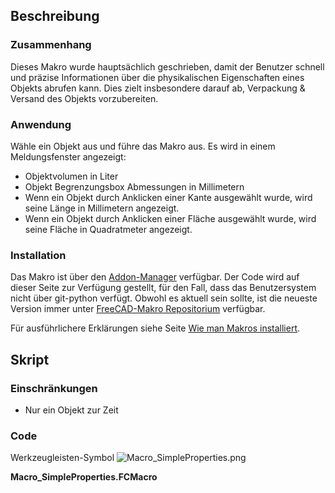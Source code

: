 <languages/>
{{Macro
|Name=SimpleProperties
|Name/de=EinfacheEigenschaften
|Icon=Macro_SimpleProperties.png
|Description=Dieses Makro liefert einfache Eigenschaften des ausgewählten Objekts (Volumen, Begrenzungsbox, ...)
|Author=OpenBrain
|Date=2019-06-10
|Version=0.7
|FCVersion=0.17+
|Download=[https://www.freecadweb.org/wiki/images/d/da/Macro_SimpleProperties.png Werkzeugleistensymbol]
|SeeAlso=[[Arch_Survey/de|Arch Übersicht]], [[Macro_FCInfo/de|Makro FCInfo]]
}}

<span id="Description"></span>
==Beschreibung==

<span id="Context"></span>
===Zusammenhang===

Dieses Makro wurde hauptsächlich geschrieben, damit der Benutzer schnell und präzise Informationen über die physikalischen Eigenschaften eines Objekts abrufen kann. Dies zielt insbesondere darauf ab, Verpackung & Versand des Objekts vorzubereiten.

<span id="Usage"></span>
===Anwendung===

Wähle ein Objekt aus und führe das Makro aus. Es wird in einem Meldungsfenster angezeigt:
* Objektvolumen in Liter
* Objekt Begrenzungsbox Abmessungen in Millimetern
* Wenn ein Objekt durch Anklicken einer Kante ausgewählt wurde, wird seine Länge in Millimetern angezeigt.
* Wenn ein Objekt durch Anklicken einer Fläche ausgewählt wurde, wird seine Fläche in Quadratmeter angezeigt.

===Installation===

Das Makro ist über den [[Std_AddonMgr/de|Addon-Manager]] verfügbar.
Der Code wird auf dieser Seite zur Verfügung gestellt, für den Fall, dass das Benutzersystem nicht über git-python verfügt. Obwohl es aktuell sein sollte, ist die neueste Version immer unter [https://github.com/FreeCAD/FreeCAD-macros/blob/master/Information/SimpleProperties.FCMacro FreeCAD-Makro Repositorium] verfügbar.

Für ausführlichere Erklärungen siehe Seite [[How_to_install_macros/de|Wie man Makros installiert]].

<span id="Script"></span>
==Skript==

<span id="Limitations"></span>
===Einschränkungen===

* Nur ein Objekt zur Zeit

===Code===

Werkzeugleisten-Symbol
[[Image:Macro_SimpleProperties.png]]

'''Macro_SimpleProperties.FCMacro'''

{{MacroCode|code=
#!/usr/bin/python
#####################################
# Copyright (c) openBrain 2019
# Licensed under LGPL v2
#
# This FreeCAD macro will give basic properties of the selected object (volume, boundbox, ...)
#
#
# Version history :
# *0.7 : some typo improvement + commenting
# *0.6 : check if selected object has a valid shape
# *0.5 : beta release
#
#####################################

__Name__ = 'SimpleProperties'
__Comment__ = 'Gives basic properties of object (volume, boundbox, ...)'
__Author__ = 'openBrain'
__Version__ = '0.7'
__Date__ = '2019-06-10'
__License__ = 'LGPL v2'
__Web__ = 'https://www.freecadweb.org/wiki/Macro_SimpleProperties'
__Wiki__ = 'https://www.freecadweb.org/wiki/Macro_SimpleProperties'
__Icon__ = ''
__Help__ = 'Select an object and run the macro'
__Status__ = 'Beta'
__Requires__ = 'FreeCAD >= 0.17'

__dbg__ = False #True for debugging
SIGNUM = '%.3g' #Set the display format of numbers

from PySide import QtGui

def cslM(msg): #Print message in console
    FreeCAD.Console.PrintMessage('\n')
    FreeCAD.Console.PrintMessage(msg)

def cslW(msg): #Print warning in console
    FreeCAD.Console.PrintMessage('\n')
    FreeCAD.Console.PrintWarning(msg)

def cslE(msg): #Print error in console
    FreeCAD.Console.PrintMessage('\n')
    FreeCAD.Console.PrintError(msg)

def cslD(msg): #Print debug message in console
    if __dbg__:
        FreeCAD.Console.PrintMessage('\n')
        FreeCAD.Console.PrintMessage("Debug : " + str(msg))

if __dbg__:  ##Clear report view in debug mode
    FreeCADGui.getMainWindow().findChild(QtGui.QTextEdit, "Report view").clear()

cslM("Starting Simple Properties macro")

if len(Gui.Selection.getSelection()) != 1: ##If not exactly one object selected, warn user & quit
    cslE("One and only one object shall be selected ... Exiting")
elif not ("Shape" in Gui.Selection.getSelection()[0].PropertiesList): ##If selected object has no shape, warn user & exit
    cslE("Selected object has no valid shape ... Exiting") 
else:
    obj = Gui.Selection.getSelection()[0] #Get selected object
    retStr = ""
    if len(Gui.Selection.getSelectionEx()[0].SubObjects) != 1: #If several object subobjects have been selected, ignore & warn user
        cslW("No or several subobject(s) selected, will be ignored")
    else:
        objEx = Gui.Selection.getSelectionEx()[0].SubObjects[0] #If one subobject selected
        if isinstance(objEx, Part.Edge): ##If it's an edge, print its length
            retStr += "Edge length : " + '%s' % float(SIGNUM % (objEx.Length)) + " mm\n"
        elif isinstance(objEx, Part.Face): ##If it's a face, print its area
            retStr += "Face area : " + '%s' % float(SIGNUM % (objEx.Area/1000000)) + " m2\n"
        else: ##If other (unsupported) type, warn user
            cslD("Subobject type : " + str(objEx.ShapeType))
            cslW("Unsupported type of subobject")
    retStr += "Object volume : " + '%s' % float(SIGNUM % (obj.Shape.Volume/1000000)) + " l\n" #Print object volume
    bb = obj.Shape.BoundBox #Get object boundbox
    retStr += "Object boundbox : " + '%s' % float(SIGNUM % (bb.XLength)) + " x " + '%s' % float(SIGNUM % (bb.YLength)) + " x " + '%s' % float(SIGNUM % (bb.ZLength)) + " mm" + "\n" #Print object boundbox dimensions
    QtGui.QMessageBox(QtGui.QMessageBox.Information, "Object Simple Props",retStr).exec_() #Display information in a message box
    cslM("End")

}}